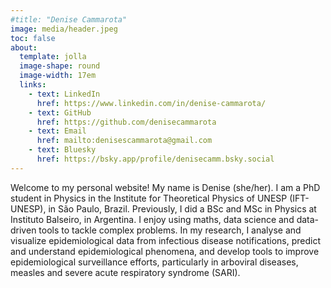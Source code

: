 ---
#title: "Denise Cammarota"
image: media/header.jpeg
toc: false
about: 
  template: jolla
  image-shape: round
  image-width: 17em
  links:
    - text: LinkedIn
      href: https://www.linkedin.com/in/denise-cammarota/
    - text: GitHub
      href: https://github.com/denisecammarota
    - text: Email
      href: mailto:denisescammarota@gmail.com
    - text: Bluesky
      href: https://bsky.app/profile/denisecamm.bsky.social
---


Welcome to my personal website! My name is Denise (she/her). I am a PhD student in Physics in the Institute for Theoretical Physics of UNESP (IFT-UNESP), in São Paulo, Brazil. Previously, I did a BSc and MSc in Physics at Instituto Balseiro, in Argentina. I enjoy using maths, data science and data-driven tools to tackle complex problems. In my research, I analyse and visualize epidemiological data from infectious disease notifications, predict and understand epidemiological phenomena, and develop tools to improve epidemiological surveillance efforts, particularly in arboviral diseases, measles and severe acute respiratory syndrome (SARI). 


        